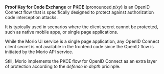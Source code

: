 **Proof Key for Code Exchange** or **PKCE** (pronounced _pixy_) is an OpenID
Connect flow that is specifically designed to protect against authorization
code interception attacks.

It is typically used in scenarios where the client secret cannot be protected,
  such as native mobile apps, or single page applications.

While the Morio UI service is a single page application, any OpenID Connect
client secret is not available in the frontend code since the OpenID flow is
initiated by the Morio API service.

Still, Morio implements the PKCE flow for OpenID Connect as an extra layer of
protection according to the _defense in depth_ pricinple.
